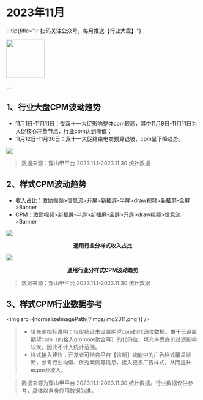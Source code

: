 

# 2023年11月

:::tip{title="💡 扫码关注公众号，每月推送【行业大盘】"}

<img src="https://raw.githubusercontent.com/yy1300326388/yy1300326388/main/images/gzh/gzh_qrcode.jpeg" width='100' height='100'/>

:::

## 1、行业大盘CPM波动趋势

- 11月1日-11月11日：受双十一大促影响整体cpm较高，其中11月9日-11月11日为大促核心冲量节点，行业cpm达到峰值；
- 11月12日-11月30日：双十一大促结束电商预算退坡，cpm呈下降趋势。

<img src="https://lf3-plat.pglstatp-toutiao.com/obj/union-platform/5be3973bba175fb36316add93a52ec77"/>

> 数据来源：穿山甲平台 2023.11.1-2023.11.30 统计数据

## 2、样式CPM波动趋势

- 收入占比：激励视频>信息流>开屏>新插屏-半屏>draw视频>新插屏-全屏>Banner
- CPM：激励视频>新插屏-半屏>新插屏-全屏>开屏>draw视频>信息流>Banner

<img src="https://lf3-plat.pglstatp-toutiao.com/obj/union-platform/49202074a1f63b640f7bec3eac27cf95"/>
<p align="center"><b>通用行业分样式收入占比</b></p>

<img src="https://lf3-plat.pglstatp-toutiao.com/obj/union-platform/253b0b4536d65d845a85d1bf431c960a"/>
<p align="center"><b>通用行业分样式CPM波动趋势</b></p>

> 数据来源：穿山甲平台 2023.11.1-2023.11.30 统计数据

## 3、样式CPM行业数据参考

<img src={normalizeImagePath('/imgs/img2311.png')} />

> - 填充率指标说明：仅仅统计未设置期望cpm的代码位数据。由于已设置期望cpm（如接入gromore聚合等）的代码位，填充率受底价过滤影响较大，因此不计入统计范围。
> - 样式接入建议：开发者可结合平台【诊断】功能中的广告样式覆盖诊断，参考行业均值、优秀案例等信息，接入更多广告样式，从而提升ecpm及收入。

> 数据来源为穿山甲平台 2023.11.1-2023.11.30 统计数据。行业数据仅供参考，具体以自身应用数据为准。

